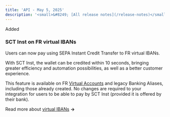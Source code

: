 ```yaml
---
title: 'API - May 5, 2025'  
description: '<small>&#8249; [All release notes](/release-notes)</small>'
---
```


<div class="release-notes-page">

<div class="pill pill-green">Added</div>

### SCT Inst on FR virtual IBANs

Users can now pay using SEPA Instant Credit Transfer to FR virtual IBANs.

With SCT Inst, the wallet can be credited within 10 seconds, bringing greater efficiency and automation possibilities, as well as a better customer experience.

This feature is available on FR [Virtual Accounts](/api-reference/virtual-accounts/virtual-account-object) and legacy Banking Aliases, including those already created. No changes are required to your integration for users to be able to pay by SCT Inst (provided it is offered by their bank).

Read more about [virtual IBANs](/guides/payment-methods/banking/virtual-iban) **&rarr;**

</div>